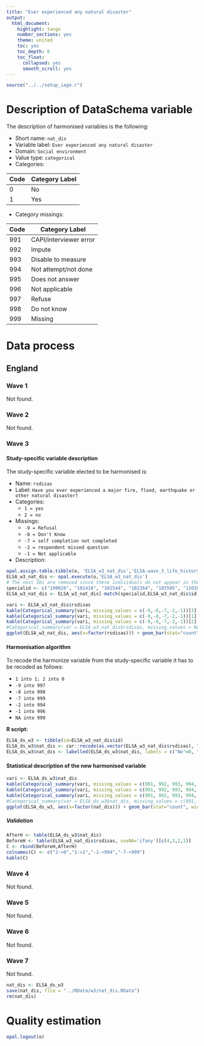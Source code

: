 ```yaml
---
title: "Ever experienced any natural disaster"
output:
  html_document:
    highlight: tango
    number_sections: yes
    theme: united
    toc: yes
    toc_depth: 6
    toc_float:
      collapsed: yes
      smooth_scroll: yes
---
```


<!-- ########################################################## --> 

<!-- # Installation, loading packages -->
<!-- **R script:** -->

```r
source("../../setup_iago.r")
```

<!-- ########################################################## --> 



# Description of DataSchema variable

The description of harmonised variables is the following:

* Short name: `nat_dis`
* Variable label: `Ever experienced any natural disaster`
* Domain: `Social environment`
* Value type: `categorical`
* Categories:

**Code** | **Category Label**
-------- | ------------------
0        | No
1        | Yes


* Category missings: 

**Code** | **Category Label**
----| ------------------
991 | CAPI/interviewer error
992 | Impute
993 | Disable to measure
994 | Not attempt/not done
995 | Does not answer
996 | Not applicable
997 | Refuse
998 | Do not know
999 | Missing


<!-- ########################################################## --> 

# Data process
## England

### Wave 1

Not found.

### Wave 2

Not found.

### Wave 3

#### Study-specific variable description

The study-specific variable elected to be harmonised is:

* Name: `rsdisas`
* Label: `Have you ever experienced a major fire, flood, earthquake or other natural disaster?`
* Categories: 
    + `1 = yes`
    + `2 = no`
* Missings:   
    + `-9 = Refusal`
    + `-8 = Don't Know`
    + `-7 = self completion not completed`
    + `-2 = respondent missed question`
    + `-1 = Not applicable`
    
* Description:
```r

opal.assign.table.tibble(o, 'ELSA_w3_nat_dis','ELSA.wave_3_life_history_data',variables=list('rsdisas'), missings = TRUE)
ELSA_w3_nat_dis <- opal.execute(o,'ELSA_w3_nat_dis')
# The next IDs are removed since these individuals do not appear in the main tables of ELSA, so we do not have the essential information about them.
specialid <- c("100026", "101418", "101544", "102264", "103505", "110381", "115918", "116000", "121394", "150589", "152048", "152225")
ELSA_w3_nat_dis <- ELSA_w3_nat_dis[-match(specialid,ELSA_w3_nat_dis$id),]

```

```r
vari <- ELSA_w3_nat_dis$rsdisas
kable(Categorical_summary(vari, missing_values = c(-9,-8,-7,-2,-1))[3], caption = attributes(vari)$`spss::shortName`) 
kable(Categorical_summary(vari, missing_values = c(-9,-8,-7,-2,-1))[1], caption = "Category")
kable(Categorical_summary(vari, missing_values = c(-9,-8,-7,-2,-1))[2], caption = "Type of missing")
#Categorical_summary(var = ELSA_w3_nat_dis$rsdisas, missing_values = NA)
ggplot(ELSA_w3_nat_dis, aes(x=factor(rsdisas))) + geom_bar(stat="count", width=0.4, fill="steelblue") + xlab("Have you ever experienced a major fire, flood, earthquake or other natural disaster?") + ylab("Frequency")
```

#### Harmonisation algorithm
To recode the harmonize variable from the study-specific variable it has to be recoded as follows:  

* `1 into 1; 2 into 0`
* `-9 into 997`
* `-8 into 998`
* `-7 into 999`
* `-2 into 994`
* `-1 into 996`
* `NA into 999`

**R script:**

```r
ELSA_ds_w3 <- tibble(id=ELSA_w3_nat_dis$id)
ELSA_ds_w3$nat_dis <- car::recode(as.vector(ELSA_w3_nat_dis$rsdisas), "1='1'; 2='0'; -9='997'; -8='998'; -7='999'; -2='994'; -1='996'; NA='999'")
ELSA_ds_w3$nat_dis <- labelled(ELSA_ds_w3$nat_dis, labels = c("No"=0, "Yes"=1, "Missing"=999, "Do not know"=998, "Refuse"=997, "Not applicable"=996, "Don't answer"=995,  "Not attempt/not done/not yet recorded"=994, "Disable to measure"=993, "Impute"=992, "CAPI/interviewer error"=991))
```

#### Statistical description of the new harmonised variable
```r
vari <- ELSA_ds_w3$nat_dis
kable(Categorical_summary(vari, missing_values = c(991, 992, 993, 994, 995, 996, 997, 998, 999))[3]) 
kable(Categorical_summary(vari, missing_values = c(991, 992, 993, 994, 995, 996, 997, 998, 999))[1], caption = "Category")
kable(Categorical_summary(vari, missing_values = c(991, 992, 993, 994, 995, 996, 997, 998, 999))[2], caption = "Type of missing")
#Categorical_summary(var = ELSA_ds_w3$nat_dis, missing_values = c(991, 992, 993, 994, 995, 996, 997, 998, 999))
ggplot(ELSA_ds_w3, aes(x=factor(nat_dis))) + geom_bar(stat="count", width=0.4, fill="steelblue")+ xlab("Ever experienced any natural disaster") + ylab("Frequency")
```

##### Validation
```r
AfterH <- table(ELSA_ds_w3$nat_dis)
BeforeH <- table(ELSA_w3_nat_dis$rsdisas, useNA='ifany')[c(4,3,2,1)]
C <- rbind(BeforeH,AfterH)
colnames(C) <- c("2->0","1->1","-2->994","-7->999")
kable(C)
```


### Wave 4

Not found.


### Wave 5

Not found.

### Wave 6

Not found.

### Wave 7

Not found.

```r
nat_dis <- ELSA_ds_w3
save(nat_dis, file = "../RData/w3/nat_dis.RData")
rm(nat_dis)


```

# Quality estimation
```r
opal.logout(o)
```


